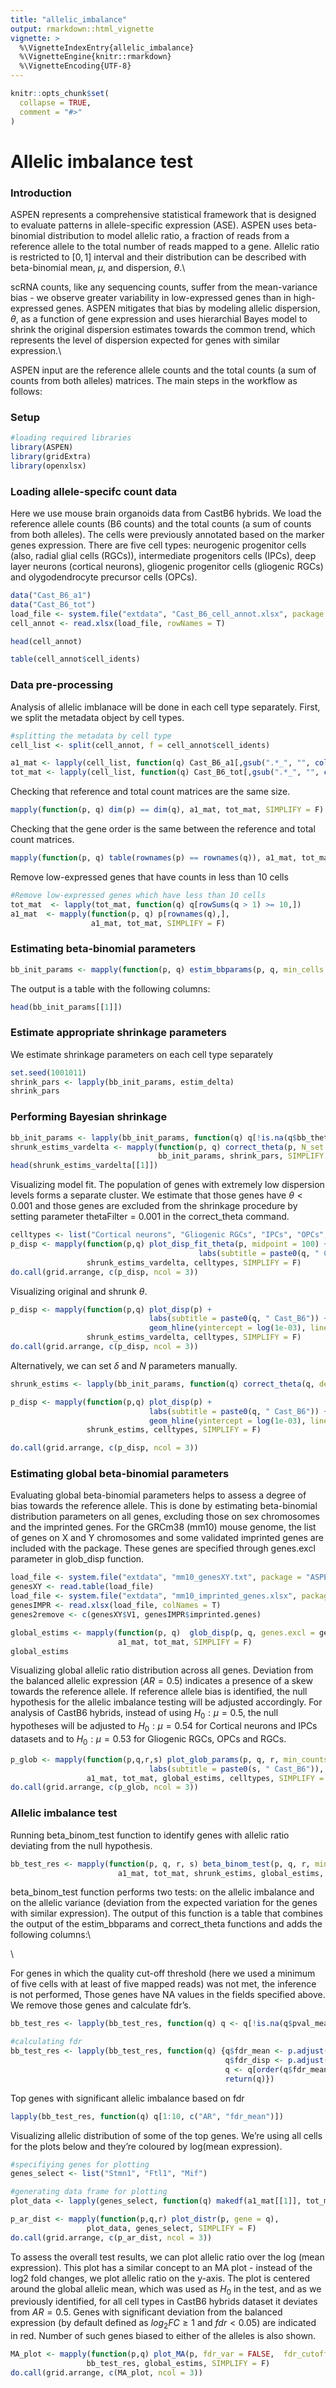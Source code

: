 ```yaml
---
title: "allelic_imbalance"
output: rmarkdown::html_vignette
vignette: >
  %\VignetteIndexEntry{allelic_imbalance}
  %\VignetteEngine{knitr::rmarkdown}
  %\VignetteEncoding{UTF-8}
---
```


```r
knitr::opts_chunk$set(
  collapse = TRUE,
  comment = "#>"
)
```
# Allelic imbalance test

### Introduction

ASPEN represents a comprehensive statistical framework that is designed to evaluate patterns in allele-specific expression (ASE). ASPEN uses beta-binomial distribution to model allelic ratio, a fraction of reads from a reference allele to the total number of reads mapped to a gene. Allelic ratio is restricted to $[0,1]$ interval and their distribution can be described with beta-binomial mean, $\mu$, and dispersion, $\theta$.\\

scRNA counts, like any sequencing counts, suffer from the mean-variance bias - we observe greater variability in low-expressed genes than in high-expressed genes. ASPEN mitigates that bias by modeling allelic dispersion, $\theta$, as a function of gene expression and uses hierarchial Bayes model to shrink the original dispersion estimates towards the common trend, which represents the level of dispersion expected for genes with similar expression.\\

ASPEN input are the reference allele counts and the total counts (a sum of counts from both alleles) matrices. The main steps in the workflow as follows:
\begin{enumerate}
\item 1) estimate beta-binomial distribution parameters. For each gene, beta-binomial $\alpha$ and $\beta$ parameters are estimated by maximum likelihood estimation (MLE). Using $\alpha$ and $\beta$, we can calculate allelic ratio mean, $\mu$, and dispersion, $\theta$ as
\\ $\mu=\frac{\alpha}{\alpha + \beta}$, and
\\ $\theta = \frac{1}{\alpha + \beta}$;
\item 2) fit a local regression for $\theta$ as a function of total gene expression;
\item 3) estimate shrinkage parameters, $\delta$ and $N$, appropriate for your data;
\item 4) shrink the original $\theta$ towards the common trend;
\item 5) perform test for allelic imbalance.
\end{enumerate}

### Setup
```r
#loading required libraries
library(ASPEN)
library(gridExtra)
library(openxlsx)
```

### Loading allele-specifc count data
Here we use mouse brain organoids data from CastB6 hybrids. We load the reference allele counts (B6 counts) and the total counts (a sum of counts from both alleles). The cells were previously annotated based on the marker genes expression. There are five cell types: neurogenic progenitor cells (also, radial glial cells (RGCs)), intermediate progenitors cells (IPCs), deep layer neurons (cortical neurons), gliogenic progenitor cells (gliogenic RGCs) and olygodendrocyte precursor cells (OPCs).
```r
data("Cast_B6_a1")
data("Cast_B6_tot")
load_file <- system.file("extdata", "Cast_B6_cell_annot.xlsx", package = "ASPEN")
cell_annot <- read.xlsx(load_file, rowNames = T)
```


```r
head(cell_annot)
```


```r
table(cell_annot$cell_idents)
```
### Data pre-processing
Analysis of allelic imblanace will be done in each cell type separately. First, we split the metadata object by cell types. 
```r
#splitting the metadata by cell type
cell_list <- split(cell_annot, f = cell_annot$cell_idents)
```



```r
a1_mat <- lapply(cell_list, function(q) Cast_B6_a1[,gsub(".*_", "", colnames(Cast_B6_a1)) %in% q$cell_barcode])
tot_mat <- lapply(cell_list, function(q) Cast_B6_tot[,gsub(".*_", "", colnames(Cast_B6_tot)) %in% q$cell_barcode])

```


Checking that reference and total count matrices are the same size.
```r
mapply(function(p, q) dim(p) == dim(q), a1_mat, tot_mat, SIMPLIFY = F)
```

Checking that the gene order is the same between the reference and total count matrices.
```r
mapply(function(p, q) table(rownames(p) == rownames(q)), a1_mat, tot_mat, SIMPLIFY = F)
```
Remove low-expressed genes that have counts in less than 10 cells
```r
#Remove low-expressed genes which have less than 10 cells 
tot_mat  <- lapply(tot_mat, function(q) q[rowSums(q > 1) >= 10,])
a1_mat  <- mapply(function(p, q) p[rownames(q),], 
                  a1_mat, tot_mat, SIMPLIFY = F)

```


### Estimating beta-binomial parameters
```r
bb_init_params <- mapply(function(p, q) estim_bbparams(p, q, min_cells = 5, cores = 6), a1_mat, tot_mat, SIMPLIFY = F)
```


The output is a table with the following columns:
\begin{itemize}
  \item \textbf{N} - number cell in which the minimum read coverage threshold was met;
  \item \textbf{AR} - estimated allelic ratio;
  \item \textbf{tot_gene_mean} - mean gene expression across all cells;
  \item \textbf{tot_gene_variance} - gene variance across all cells;
  \item \textbf{alpha} - beta-binomial alpha parameter;
  \item \textbf{beta} - beta-binomial beta parameter;
  \item \textbf{bb_mu} - beta-binomial mu, calculated as  $\mu=\frac{\alpha}{\alpha + \beta}$;
  \item \textbf{bb_theta} - beta-binomial theta, calculated as  $\theta = \frac{1}{\alpha + \beta}$.
\end{itemize}
```r
head(bb_init_params[[1]])
```
### Estimate appropriate shrinkage parameters
We estimate shrinkage parameters on each cell type separately
```r
set.seed(1001011)
shrink_pars <- lapply(bb_init_params, estim_delta)
shrink_pars
```
### Performing Bayesian shrinkage
```r
bb_init_params <- lapply(bb_init_params, function(q) q[!is.na(q$bb_theta),])
shrunk_estims_vardelta <- mapply(function(p, q) correct_theta(p, N_set = q[1], delta_set = q[2], thetaFilter = 0.001),
                                 bb_init_params, shrink_pars, SIMPLIFY = F)
head(shrunk_estims_vardelta[[1]])
```
Visualizing model fit. The population of genes with extremely low dispersion levels forms a separate cluster. We estimate that those genes have $\theta < 0.001$ and those genes are excluded from the shrinkage procedure by setting parameter thetaFilter = 0.001 in the correct_theta command.
```r
celltypes <- list("Cortical neurons", "Gliogenic RGCs", "IPCs", "OPCs", "RGCs")
p_disp <- mapply(function(p,q) plot_disp_fit_theta(p, midpoint = 100) +
                                          labs(subtitle = paste0(q, " Cast_B6")) + geom_hline(yintercept = log(1e-03), linetype = "dashed", linewidth = 1),
                 shrunk_estims_vardelta, celltypes, SIMPLIFY = F)
do.call(grid.arrange, c(p_disp, ncol = 3))
```


Visualizing original and shrunk $\theta$.

```r

p_disp <- mapply(function(p,q) plot_disp(p) +
                               labs(subtitle = paste0(q, " Cast_B6")) + 
                               geom_hline(yintercept = log(1e-03), linetype = "dashed", linewidth = 1),
                 shrunk_estims_vardelta, celltypes, SIMPLIFY = F)
do.call(grid.arrange, c(p_disp, ncol = 3))
```
Alternatively, we can set $\delta$ and $N$ parameters manually.
```r
shrunk_estims <- lapply(bb_init_params, function(q) correct_theta(q, delta_set = 50, N_set = 30, thetaFilter = 0.001))

```


```r
p_disp <- mapply(function(p,q) plot_disp(p) +
                               labs(subtitle = paste0(q, " Cast_B6")) + 
                               geom_hline(yintercept = log(1e-03), linetype = "dashed", linewidth = 1),
                 shrunk_estims, celltypes, SIMPLIFY = F)

do.call(grid.arrange, c(p_disp, ncol = 3))
```
### Estimating global beta-binomial parameters

Evaluating global beta-binomial parameters helps to assess a degree of bias towards the reference allele. This is done by estimating beta-binomial distribution parameters on all genes, excluding those on sex chromosomes and the imprinted genes. For the GRCm38 (mm10) mouse genome, the list of genes on X and Y chromosomes and some validated imprinted genes are included with the package. These genes are specified through genes.excl parameter in glob_disp function.  
```r
load_file <- system.file("extdata", "mm10_genesXY.txt", package = "ASPEN")
genesXY <- read.table(load_file)
load_file <- system.file("extdata", "mm10_imprinted_genes.xlsx", package = "ASPEN")
genesIMPR <- read.xlsx(load_file, colNames = T)
genes2remove <- c(genesXY$V1, genesIMPR$imprinted.genes)

global_estims <- mapply(function(p, q)  glob_disp(p, q, genes.excl = genes2remove, min_counts = 5),
                        a1_mat, tot_mat, SIMPLIFY = F)
global_estims
```
Visualizing global allelic ratio distribution across all genes. Deviation from the balanced allelic expression ($AR = 0.5$) indicates a presence of a skew towards the reference allele. If reference allele bias is identified, the null hypothesis for the allelic imbalance testing will be adjusted accordingly. For analysis of CastB6 hybrids, instead of using $H_0: \mu = 0.5$, the null hypotheses will be adjusted to $H_0: \mu = 0.54$ for Cortical neurons and IPCs datasets and to $H_0: \mu = 0.53$ for Gliogenic RGCs, OPCs and RGCs.

```r
p_glob <- mapply(function(p,q,r,s) plot_glob_params(p, q, r, min_counts = 5) +
                               labs(subtitle = paste0(s, " Cast_B6")),
                 a1_mat, tot_mat, global_estims, celltypes, SIMPLIFY = F)
do.call(grid.arrange, c(p_glob, ncol = 3))
```

### Allelic imbalance test 
Running beta_binom_test function to identify genes with allelic ratio deviating from the null hypothesis.
```r
bb_test_res <- mapply(function(p, q, r, s) beta_binom_test(p, q, r, min_cells = 5, glob_params = s), 
                        a1_mat, tot_mat, shrunk_estims, global_estims, SIMPLIFY = F)
```


beta_binom_test function performs two tests: on the allelic imbalance and on the allelic variance (deviation from the expected variation for the genes with similar expression). The output of this function is a table that combines the output of the estim_bbparams and correct_theta functions and adds the following columns:\\
\begin{itemize}
  \item \textbf{log2FC} - log2 fold change between the allelic counts;
  \item \textbf{loglik0_mean} - log likelihood value under the $H_0$ for the allelic imbalance test;
  \item \textbf{loglik1_mean} - log likelihood value under the $H_1$ for the allelic imbalance test;
  \item \textbf{llr_mean} - log likelihood ratio test statistic for the allelic imbalance test;
  \item \textbf{pval_mean} - p-value obtained from the $\chi^2$ test;
  \item \textbf{loglik0_disp} -  log likelihood value under the $H_0$ for the allelic variance test;
  \item \textbf{loglik1_disp} - log likelihood value under the $H_1$ for the allelic variance test;
  \item \textbf{llr_disp} - log likelihood ratio test statistic for the allelic variance test;
  \item \textbf{pval_disp} - p-value obtained from the $\chi^2$ test.
\end{itemize}
\\

For genes in which the quality cut-off threshold (here we used a minimum of five cells with at least of five mapped reads) was not met, the inference is not performed, Those genes have NA values in the fields specified above. We remove those genes and calculate fdr's. 
```r
bb_test_res <- lapply(bb_test_res, function(q) q <- q[!is.na(q$pval_mean),])

#calculating fdr
bb_test_res <- lapply(bb_test_res, function(q) {q$fdr_mean <- p.adjust(q$pval_mean, method = "fdr");
                                                q$fdr_disp <- p.adjust(q$pval_disp, method = "fdr");
                                                q <- q[order(q$fdr_mean),];
                                                return(q)})

```

Top genes with significant allelic imbalance based on fdr 
```r
lapply(bb_test_res, function(q) q[1:10, c("AR", "fdr_mean")])
```

Visualizing allelic distribution of some of the top genes. We're using all cells for the plots below and they're coloured by log(mean expression).

```r
#specifiying genes for plotting
genes_select <- list("Stmn1", "Ftl1", "Mif")

#generating data frame for plotting
plot_data <- lapply(genes_select, function(q) makedf(a1_mat[[1]], tot_mat[[1]], gene = q))

p_ar_dist <- mapply(function(p,q,r) plot_distr(p, gene = q),
                 plot_data, genes_select, SIMPLIFY = F)
do.call(grid.arrange, c(p_ar_dist, ncol = 3))
```

To assess the overall test results, we can plot allelic ratio over the log (mean expression). This plot has a similar concept to an MA plot - instead of the log2 fold changes, we plot allelic ratio on the y-axis. The plot is centered around the global allelic mean, which was used as $H_0$ in the test, and as we previously identified, for all cell types in CastB6 hybrids dataset it deviates from $AR = 0.5$. Genes with significant deviation from the balanced expression (by default defined as $log_2FC \geqslant 1$ and $fdr < 0.05$) are indicated in red. Number of such genes biased to either of the alleles is also shown.   
```r
MA_plot <- mapply(function(p,q) plot_MA(p, fdr_var = FALSE,  fdr_cutoff = 0.05, min_logFC = 1, q), 
                 bb_test_res, global_estims, SIMPLIFY = F)
do.call(grid.arrange, c(MA_plot, ncol = 3))
```




